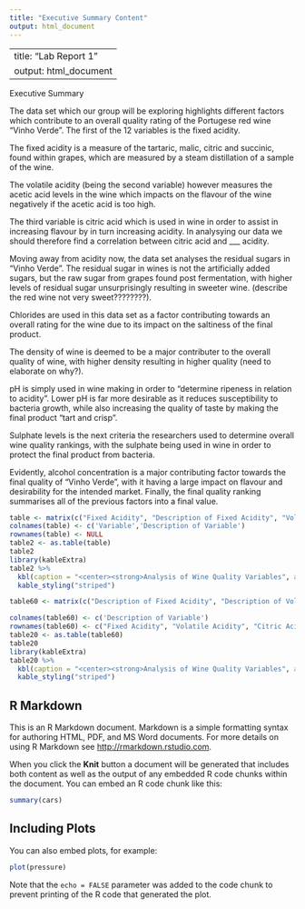 ```yaml
---
title: "Executive Summary Content"
output: html_document
---
```



---
title: "Lab Report 1"
output: html_document
---

Executive Summary

The data set which our group will be exploring highlights different factors which contribute to an overall quality rating of the Portugese red wine “Vinho Verde”. The first of the 12 variables is the fixed acidity. 

The fixed acidity is a measure of the tartaric, malic, citric and succinic, found within grapes, which are measured by a steam distillation of a sample of the wine. 

The volatile acidity (being the second variable) however measures the acetic acid levels in the wine which impacts on the flavour of the wine negatively if the acetic acid is too high. 

The third variable is citric acid which is used in wine in order to assist in increasing flavour by in turn increasing acidity. In analysying our data we should therefore find a correlation between citric acid and ___ acidity. 

Moving away from acidity now, the data set analyses the residual sugars in “Vinho Verde”. The residual sugar in wines is not the artificially added sugars, but the raw sugar from grapes found post fermentation, with higher levels of residual sugar unsurprisingly resulting in sweeter wine. (describe the red wine not very sweet????????). 

Chlorides are used in this data set as a factor contributing towards an overall rating for the wine due to its impact on the saltiness of the final product. 

The density of wine is deemed to be a major contributer to the overall quality of wine, with higher density resulting in higher quality (need to elaborate on why?). 

pH is simply used in wine making in order to “determine ripeness in relation to acidity”. Lower pH is far more desirable as it reduces susceptibility to bacteria growth, while also increasing the quality of taste by making the final product “tart and crisp”. 

Sulphate levels is the next criteria the researchers used to determine overall wine quality rankings, with the sulphate being used in wine in order to protect the final product from bacteria. 

Evidently, alcohol concentration is a major contributing factor towards the final quality of “Vinho Verde”, with it having a large impact on flavour and desirability for the intended market. Finally, the final quality ranking summarises all of the previous factors into a final value. 



```r
table <- matrix(c("Fixed Acidity", "Description of Fixed Acidity", "Volatile Acidity", "Description of Volatile Acidity", "Citric Acid", "Description of Citric Acid", "Residual Sugar", "Description of Residual Sugar", "Chlorides", "Description of Chlorides", "Free Sulphur Dioxide", "Description of Free Sulphur Dioxide", "Total Sulphur Dioxide", "Description of Total Sulphur Dioxide", "Density", "Description of Density", "pH", "Description of pH", "Sulphates", "Description of Sulphates", "Alcohol", "Description of Alcohol", "Quality", "Description of Quality"), ncol=2, byrow=TRUE)
colnames(table) <- c('Variable','Description of Variable')
rownames(table) <- NULL
table2 <- as.table(table)
table2
library(kableExtra)
table2 %>% 
  kbl(caption = "<center><strong>Analysis of Wine Quality Variables", allign = "c") %>% 
  kable_styling("striped")

```

```r
table60 <- matrix(c("Description of Fixed Acidity", "Description of Volatile Acidity", "Description of Citric Acid", "Description of Residual Sugar", "Description of Chlorides", "Description of Free Sulphur Dioxide","Description of Total Sulphur Dioxide", "Description of Density", "Description of pH", "Description of Sulphates",  "Description of Alcohol", "Description of Quality"), ncol=1, byrow=TRUE)

colnames(table60) <- c('Description of Variable')
rownames(table60) <- c("Fixed Acidity", "Volatile Acidity", "Citric Acid", "Residual Sugar", "Chlorides", "Free Sulphur Dioxide","Total Sulphur Dioxide", "Density", "pH", "Sulphates", "Alcohol", "Quality")
table20 <- as.table(table60)
table20
library(kableExtra)
table20 %>% 
  kbl(caption = "<center><strong>Analysis of Wine Quality Variables", allign = "c") %>% 
  kable_styling("striped")
```
## R Markdown

This is an R Markdown document. Markdown is a simple formatting syntax for authoring HTML, PDF, and MS Word documents. For more details on using R Markdown see <http://rmarkdown.rstudio.com>.

When you click the **Knit** button a document will be generated that includes both content as well as the output of any embedded R code chunks within the document. You can embed an R code chunk like this:

```r
summary(cars)
```

## Including Plots

You can also embed plots, for example:

```r
plot(pressure)
```

Note that the `echo = FALSE` parameter was added to the code chunk to prevent printing of the R code that generated the plot.
